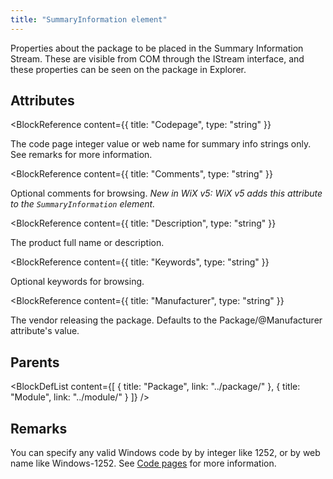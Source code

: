 ```yaml
---
title: "SummaryInformation element"
---
```



Properties about the package to be placed in the Summary Information Stream. These are
 visible from COM through the IStream interface, and these properties can be seen on the package in Explorer.


## Attributes

<BlockWrapper>

  <BlockReference
    content={{
      title: "Codepage",
      type: "string"
    }}
  >
  The code page integer value or web name for summary info strings only. See remarks for more information.
  </BlockReference>

  <BlockReference
    content={{
      title: "Comments",
      type: "string"
    }}
  >
  Optional comments for browsing. _New in WiX v5: WiX v5 adds this attribute to the `SummaryInformation` element._
  </BlockReference>

  <BlockReference
    content={{
      title: "Description",
      type: "string"
    }}
  >
  The product full name or description.
  </BlockReference>

  <BlockReference
    content={{
      title: "Keywords",
      type: "string"
    }}
  >
  Optional keywords for browsing.
  </BlockReference>

  <BlockReference
    content={{
      title: "Manufacturer",
      type: "string"
    }}
  >
  The vendor releasing the package. Defaults to the Package/@Manufacturer attribute's value.
  </BlockReference>

</BlockWrapper>


## Parents

<BlockDefList content={[
    {
      title: "Package",
      link: "../package/"
    },
    {
      title: "Module",
      link: "../module/"
    }
  ]}
/>

## Remarks

You can specify any valid Windows code by by integer like 1252, or by web name like Windows-1252. See [Code pages](../../../tools/codepage/) for more information.

